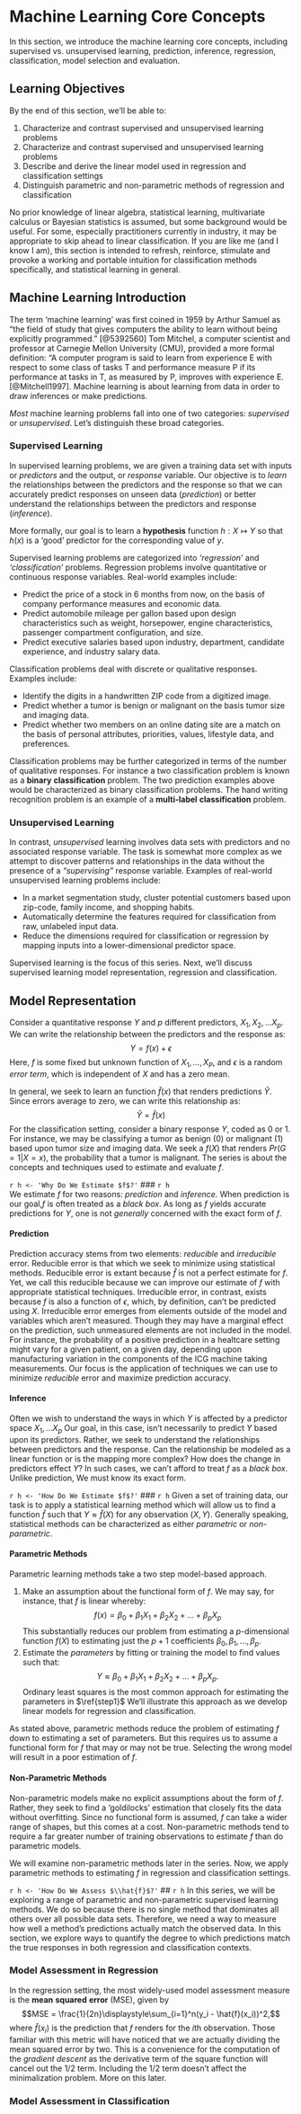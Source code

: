 <script type="text/x-mathjax-config">
MathJax.Hub.Config({
TeX: {
equationNumbers: {
autoNumber: "all",
formatNumber: function (n) {return '2.'+n}
}
}});</script>

# Machine Learning Core Concepts
In this section, we introduce the machine learning core concepts, including supervised vs. unsupervised learning, prediction, inference, regression, classification, model selection and evaluation. 

## Learning Objectives
By the end of this section, we'll be able to:  

1. Characterize and contrast supervised and unsupervised learning problems   
1. Characterize and contrast supervised and unsupervised learning problems   
3. Describe and derive the linear model used in regression and classification settings  
4. Distinguish parametric and non-parametric methods of regression and classification   

No prior knowledge of linear algebra, statistical learning, multivariate calculus or Bayesian statistics is assumed, but some background would be useful. For some, especially practitioners currently in industry, it may be appropriate to skip ahead to linear classification. If you are like me (and I know I am), this section is intended to refresh, reinforce, stimulate and provoke a working and portable intuition for classification methods specifically, and statistical learning in general.  

## Machine Learning Introduction
The term 'machine learning' was first coined in 1959 by Arthur Samuel as "the field of study that gives computers the ability to learn without being explicitly programmed." [@5392560] Tom Mitchel, a computer scientist and professor at Carnegie Mellon University (CMU), provided a more formal definition: "A computer program is said to learn from experience E with respect to some class of tasks T and performance measure P if its performance at tasks in T, as measured by P, improves with experience E. [@Mitchell1997]. Machine learning is about learning from data in order to draw inferences or make predictions.

*Most* machine learning problems fall into one of two categories: *supervised* or *unsupervised*. Let's distinguish these broad categories.

### Supervised Learning  
In supervised learning problems, we are given a training data set with inputs or *predictors* and the output, or *response* variable. Our objective is to *learn* the relationships between the predictors and the response so that we can accurately predict responses on unseen data (*prediction*) or better understand the relationships between the predictors and response (*inference*). 

More formally, our goal is to learn a **hypothesis** function $h: X \mapsto Y$ so that $h(x)$ is a 'good' predictor for the corresponding value of $y$.

Supervised learning problems are categorized into *'regression'* and *'classification'* problems. Regression problems involve quantitative or continuous response variables. Real-world examples include: 

* Predict the price of a stock in 6 months from now, on the basis of company performance measures and economic data.  
* Predict automobile mileage per gallon based upon design characteristics such as weight, horsepower, engine characteristics, passenger compartment configuration, and size.    
* Predict executive salaries based upon industry, department, candidate experience, and industry salary data. 

Classification problems deal with discrete or qualitative responses. Examples include:  

* Identify the digits in a handwritten ZIP code from a digitized image.  
* Predict whether a tumor is benign or malignant on the basis tumor size and imaging data.   
* Predict whether two members on an online dating site are a match on the basis of personal attributes, priorities, values, lifestyle data, and preferences.  

Classification problems may be further categorized in terms of the number of qualitative responses. For instance a two classification problem is known as a **binary** **classification** problem. The two prediction examples above would be characterized as binary classification problems. The hand writing recognition problem is an example of a **multi-label** **classification** problem. 

### Unsupervised Learning
In contrast, *unsupervised* learning involves data sets with predictors and no associated response variable.  The task is somewhat more complex as we attempt to discover patterns and relationships in the data without the presence of a *"supervising"* response variable. Examples of real-world unsupervised learning problems include:

* In a market segmentation study, cluster potential customers based upon zip-code, family income, and shopping habits.   
* Automatically determine the features required for classification from raw, unlabeled input data.  
* Reduce the dimensions required for classification or regression by mapping inputs into a lower-dimensional predictor space.   

Supervised learning is the focus of this series.  Next, we'll discuss supervised learning model representation, regression and classification.  

## Model Representation
Consider a quantitative response $Y$ and $p$ different predictors, $X_1, X_2, \dots X_p$.  We can write the relationship between the predictors and the response as:
$$Y=f(x)+\epsilon$$
Here, $f$ is some fixed but unknown function of $X_1,\dots,X_P$, and $\epsilon$ is a random *error* *term*, which is independent of $X$ and has a zero mean. 

In general, we seek to learn an function $\hat{f}(x)$ that renders predictions $\hat{Y}$. Since errors average to zero, we can write this relationship as:
$$\hat{Y}=\hat{f}(x)$$
For the classification setting, consider a binary response $Y$, coded as 0 or 1. For instance, we may be classifying a tumor as benign (0) or malignant (1) based upon tumor size and imaging data. We seek a $f(X)$ that renders $Pr(G=1|X=x)$, the probability that a tumor is malignant. The series is about the concepts and techniques used to estimate and evaluate $f$.

`r h <- 'Why Do We Estimate $f$?'`
### `r h`  
We estimate $f$ for two reasons: *prediction* and *inference*. When prediction is our goal,$f$ is often treated as a *black* *box*. As long as $f$ yields accurate predictions for $Y$, one is not *generally* concerned with the exact form of $f$. 

#### Prediction
Prediction accuracy stems from two elements: *reducible* and *irreducible* error. Reducible error is that which we seek to minimize using statistical methods. Reducible error is extant because $\hat{f}$ is not a perfect estimate for $f$. Yet, we call this reducible because we can improve our estimate of $f$ with appropriate statistical techniques. Irreducible error, in contrast, exists because $f$ is also a function of $\epsilon$, which, by definition, can't be predicted using $X$. Irreducible error emerges from elements outside of the model and variables which aren't measured. Though they may have a marginal effect on the prediction, such unmeasured elements are not included in the model. For instance, the probability of a positive prediction in a healtcare setting might vary for a given patient, on a given day, depending upon manufacturing variation in the components of the ICG machine taking measurements. Our focus is the application of techniques we can use to minimize *reducible* error and maximize prediction accuracy.

#### Inference 
Often we wish to understand the ways in which $Y$ is affected by a predictor space $X_1,\dots X_p$ Our goal, in this case, isn't necessarily to predict $Y$ based upon its predictors. Rather, we seek to understand the relationships between predictors and the response. Can the relationship be modeled as a linear function or is the mapping more complex? How does the change in predictors effect $Y$? In such cases, we can't afford to treat $f$ as a *black* *box*. Unlike prediction, We must know its exact form. 

`r h <- 'How Do We Estimate $f$?'`
### `r h` 
Given a set of training data, our task is to apply a statistical learning method which will allow us to find a function $\hat{f}$ such that $Y \approx \hat{f}(X)$ for any observation $(X,Y)$. Generally speaking, statistical methods can be characterized as either *parametric* or *non-parametric*. 

#### Parametric Methods
Parametric learning methods take a two step model-based approach.

1. Make an assumption about the functional form of $f$. We may say, for instance, that $f$ is linear whereby:
$$f(x)=\beta_0+\beta_1X_1+\beta_2X_2+\dots+\beta_pX_p\label{step1}$$
This substantially reduces our problem from estimating a $p$-dimensional function $f(X)$ to estimating just the $p+1$ coefficients $\beta_0,\beta_1, \dots ,\beta_p.$  
2. Estimate the *parameters* by fitting or training the model to find values such that:
$$Y \approx \beta_0+\beta_1X_1+\beta_2X_2+\dots+\beta_pX_p.$$
Ordinary least squares is the most common approach for estimating the parameters in $\ref{step1}$ We'll illustrate this approach as we develop linear models for regression and classification.

As stated above, parametric methods reduce the problem of estimating $f$ down to estimating a set of parameters. But this requires us to assume a functional form for $f$ that may or may not be true. Selecting the wrong model will result in a poor estimation of $f$.

#### Non-Parametric Methods
Non-parametric models make no explicit assumptions about the form of $f$. Rather, they seek to find a 'goldilocks' estimation that closely fits the data without overfitting. Since no functional form is assumed, $f$ can take a wider range of shapes, but this comes at a cost. Non-parametric methods tend to require a far greater number of training observations to estimate $f$ than do parametric models.

We will examine non-parametric methods later in the series. Now, we apply parametric methods to estimating $f$ in regression and classification settings. 

`r h <- 'How Do We Assess $\\hat{f}$?'`
## `r h` 
In this series, we will be exploring a range of parametric and non-parametric supervised learning methods.  We do so because there is no single method that dominates all others over all possible data sets. Therefore, we need a way to measure how well a method's predictions actually match the observed data. In this section, we explore ways to quantify the degree to which predictions match the true responses in both regression and classification contexts. 

### Model Assessment in Regression  
In the regression setting, the most widely-used model assessment measure is the **mean** **squared** **error** (MSE), given by
$$MSE = \frac{1}{2n}\displaystyle\sum_{i=1}^n(y_i - \hat{f}(x_i))^2,$$
where $\hat{f}(x_i)$ is the prediction that $f$ renders for the $i$th observation. Those familiar with this metric will have noticed that we are actually dividing the mean squared error by two.  This is a convenience for the computation of the *gradient descent* as the derivative term of the square function will cancel out the 1/2 term. Including the 1/2 term doesn't affect the minimalization problem. More on this later.

### Model Assessment in Classification
